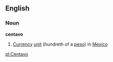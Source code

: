 ==English==
===Noun===
'''centavo'''
# [[Currency]] [[unit]] (hundreth of a [[peso]]) in [[Mexico]]

[[pl:Centavo]]